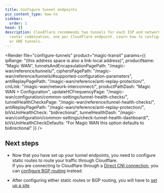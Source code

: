 ```yaml
---
title: Configure tunnel endpoints
pcx_content_type: how-to
sidebar:
  order: 1
head: []
description: Cloudflare recommends two tunnels for each ISP and network location
  router combination, one per Cloudflare endpoint. Learn how to configure IPsec
  or GRE tunnels.
---
```



<Render file="configure-tunnels"
	product="magic-transit"
	params={{
		ipRange: "(this address space is also a link-local address)",
		productName: "Magic WAN",
		tunnelsAndEncapsulationPagePath: "/magic-wan/reference/tunnels/",
		ciphersPagePath: "/magic-wan/reference/tunnels/#supported-configuration-parameters",
		antiReplayPagePath: "/magic-wan/reference/anti-replay-protection/",
		cniLink: "/magic-wan/network-interconnect/",
		productPathDash: "Magic WAN > Configuration",
		updateHCFrequencyPage: "/magic-wan/configuration/common-settings/tunnel-health-checks/",
		tunnelHealthChecksPage: "/magic-wan/reference/tunnel-health-checks/",
		antiReplayPagePath: "/magic-wan/reference/anti-replay-protection/",
		biVsUniHealthCheck: "bidirectional",
		tunnelHealthDash: "/magic-wan/configuration/common-settings/check-tunnel-health-dashboard/",
		biVsUniHealthCheckDefaults: "For Magic WAN this option defaults to bidirectional"
	}}
/>

## Next steps

- Now that you have set up your tunnel endpoints, you need to configure <GlossaryTooltip term="static route" link="/magic-wan/configuration/manually/how-to/configure-static-routes/">static routes</GlossaryTooltip> to route your traffic through Cloudflare. <br /> If you are connecting to Cloudflare through a [Direct CNI connection](/network-interconnect/express-cni/), you can [configure BGP routing](/magic-wan/configuration/manually/how-to/bgp-peering/) instead.

- After configuring either static routes or BGP routing, you will have to [set up a site](/magic-wan/configuration/common-settings/sites/).
